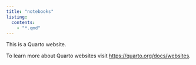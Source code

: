 ```yaml
---
title: "notebooks"
listing:
  contents:
    - "*.qmd"
---
```


This is a Quarto website.

To learn more about Quarto websites visit <https://quarto.org/docs/websites>.
